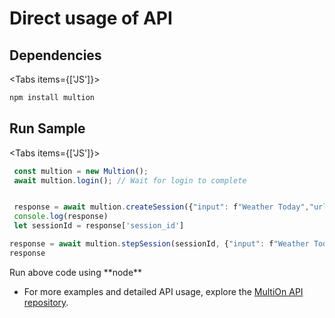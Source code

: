 # Direct usage of API
## Dependencies

 
<Tabs items={['JS']}>
  <Tab>
  ``` js copy 
  npm install multion
  ```
  </Tab>
</Tabs>

## Run Sample

 
<Tabs items={['JS']}>
  <Tab>
  ``` js copy 
   const multion = new Multion();
   await multion.login(); // Wait for login to complete


   response = await multion.createSession({"input": f"Weather Today","url": "https://www.google.com"});
   console.log(response)
   let sessionId = response['session_id']
  ```
  ```js copy
  response = await multion.stepSession(sessionId, {"input": f"Weather Today","url": "https://www.google.com"})
  response
  ```
<Callout type="info" emoji="ℹ️">
 Run above code using **node**
</Callout>
  </Tab>
</Tabs>

- For more examples and detailed API usage, explore the [MultiOn API repository](https://github.com/MULTI-ON/api).

